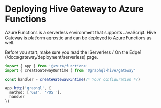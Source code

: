 
# Deploying Hive Gateway to Azure Functions

Azure Functions is a serverless environment that supports JavaScript. Hive Gateway is platform
agnostic and can be deployed to Azure Functions as well.

<Callout>
  Before you start, make sure you read the [Serverless / On the
  Edge](/docs/gateway/deployment/serverless) page.
</Callout>

```ts
import { app } from '@azure/functions'
import { createGatewayRuntime } from '@graphql-hive/gateway'

const handler = createGatewayRuntime(/* Your configuration */)

app.http('graphql', {
  method: ['GET', 'POST'],
  handler
})
```
